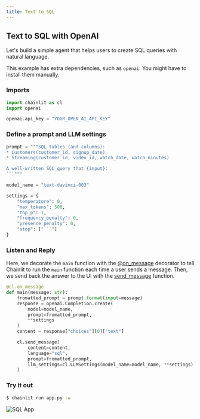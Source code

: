 ```yaml
---
title: Text to SQL
---
```


## Text to SQL with OpenAI

Let's build a simple agent that helps users to create SQL queries with natural language.

<Info>This example has extra dependencies, such as `openai`. You might have to install them manually.</Info>

### Imports

```python app.py
import chainlit as cl
import openai

openai.api_key = "YOUR_OPEN_AI_API_KEY"
```

### Define a prompt and LLM settings

````python app.py
prompt = """SQL tables (and columns):
* Customers(customer_id, signup_date)
* Streaming(customer_id, video_id, watch_date, watch_minutes)

A well-written SQL query that {input}:
```"""

model_name = "text-davinci-003"

settings = {
    "temperature": 0,
    "max_tokens": 500,
    "top_p": 1,
    "frequency_penalty": 0,
    "presence_penalty": 0,
    "stop": ["```"]
}
````

### Listen and Reply

Here, we decorate the `main` function with the [@on_message](api-reference/on-message) decorator to tell Chainlit to run the `main` function each time a user sends a message.
Then, we send back the answer to the UI with the [send_message](api-reference/send-message) function.

```python app.py
@cl.on_message
def main(message: str):
    fromatted_prompt = prompt.format(input=message)
    response = openai.Completion.create(
        model=model_name,
        prompt=fromatted_prompt,
        **settings
    )
    content = response["choices"][0]["text"]

    cl.send_message(
        content=content,
        language="sql",
        prompt=fromatted_prompt,
        llm_settings=cl.LLMSettings(model_name=model_name, **settings)
    )
```

### Try it out

```bash
$ chainlit run app.py -w
```

![SQL App](/images/sql-app.png)
